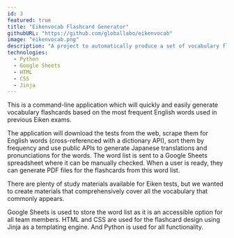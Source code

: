 ```yaml
---
id: 3
featured: true
title: "Eikenvocab Flashcard Generator"
githubURL: "https://github.com/globallabo/eikenvocab"
image: "eikenvocab.png"
description: "A project to automatically produce a set of vocabulary flashcards for students studying to take standardized English exams."
technologies:
  - Python
  - Google Sheets
  - HTML
  - CSS
  - Jinja
---
```


This is a command-line application which will quickly and easily generate vocabulary flashcards based on the most frequent English words used in previous Eiken exams.

The application will download the tests from the web, scrape them for English words (cross-referenced with a dictionary API), sort them by frequency and use public APIs to generate Japanese translations and pronunciations for the words. The word list is sent to a Google Sheets spreadsheet where it can be manually checked. When a user is ready, they can generate PDF files for the flashcards from this word list.

There are plenty of study materials available for Eiken tests, but we wanted to create materials that comprehensively cover all the vocabulary that commonly appears.

Google Sheets is used to store the word list as it is an accessible option for all team members. HTML and CSS are used for the flashcard design using Jinja as a templating engine. And Python is used for all functionality.
